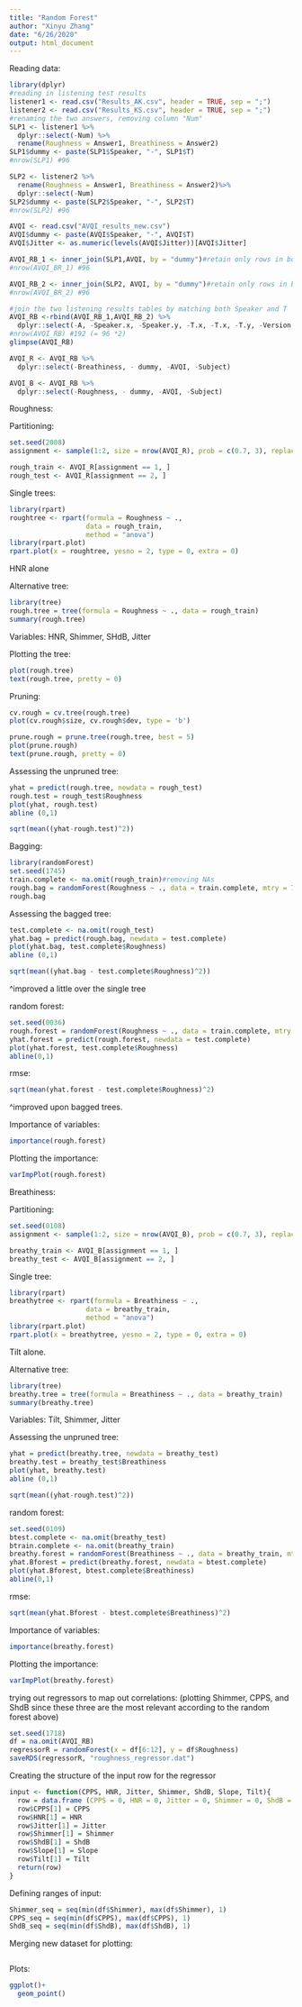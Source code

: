 ```yaml
---
title: "Random Forest"
author: "Xinyu Zhang"
date: "6/26/2020"
output: html_document
---
```

Reading data:
```r
library(dplyr)
#reading in listening test results
listener1 <- read.csv("Results_AK.csv", header = TRUE, sep = ";")
listener2 <- read.csv("Results_KS.csv", header = TRUE, sep = ";")
#renaming the two answers, removing column "Num"
SLP1 <- listener1 %>%
  dplyr::select(-Num) %>% 
  rename(Roughness = Answer1, Breathiness = Answer2)
SLP1$dummy <- paste(SLP1$Speaker, "-", SLP1$T)
#nrow(SLP1) #96

SLP2 <- listener2 %>%
  rename(Roughness = Answer1, Breathiness = Answer2)%>%
  dplyr::select(-Num)
SLP2$dummy <- paste(SLP2$Speaker, "-", SLP2$T)
#nrow(SLP2) #96

AVQI <- read.csv("AVQI_results_new.csv")
AVQI$dummy <- paste(AVQI$Speaker, "-", AVQI$T)
AVQI$Jitter <- as.numeric(levels(AVQI$Jitter))[AVQI$Jitter]

AVQI_RB_1 <- inner_join(SLP1,AVQI, by = "dummy")#retain only rows in both sets
#nrow(AVQI_BR_1) #96

AVQI_RB_2 <- inner_join(SLP2, AVQI, by = "dummy")#retain only rows in both sets
#nrow(AVQI_BR_2) #96

#join the two listening results tables by matching both Speaker and T
AVQI_RB <-rbind(AVQI_RB_1,AVQI_RB_2) %>% 
  dplyr::select(-A, -Speaker.x, -Speaker.y, -T.x, -T.x, -T.y, -Version, -Z)
#nrow(AVQI_RB) #192 (= 96 *2)
glimpse(AVQI_RB)

AVQI_R <- AVQI_RB %>% 
  dplyr::select(-Breathiness, - dummy, -AVQI, -Subject)

AVQI_B <- AVQI_RB %>% 
  dplyr::select(-Roughness, - dummy, -AVQI, -Subject)
```

Roughness:

Partitioning:
```r
set.seed(2008)
assignment <- sample(1:2, size = nrow(AVQI_R), prob = c(0.7, 3), replace = TRUE)

rough_train <- AVQI_R[assignment == 1, ]
rough_test <- AVQI_R[assignment == 2, ]
```

Single trees:
```r
library(rpart)
roughtree <- rpart(formula = Roughness ~ .,
                   data = rough_train,
                   method = "anova")
library(rpart.plot)
rpart.plot(x = roughtree, yesno = 2, type = 0, extra = 0)
```

HNR alone

Alternative tree:
```r
library(tree)
rough.tree = tree(formula = Roughness ~ ., data = rough_train) 
summary(rough.tree)
```
Variables: HNR, Shimmer, SHdB, Jitter

Plotting the tree:
```r
plot(rough.tree)
text(rough.tree, pretty = 0)
```

Pruning:
```r
cv.rough = cv.tree(rough.tree)
plot(cv.rough$size, cv.rough$dev, type = 'b')

prune.rough = prune.tree(rough.tree, best = 5)
plot(prune.rough)
text(prune.rough, pretty = 0)
```



Assessing the unpruned tree:
```r
yhat = predict(rough.tree, newdata = rough_test)
rough.test = rough_test$Roughness
plot(yhat, rough.test)
abline (0,1)
```

```r
sqrt(mean((yhat-rough.test)^2))
```

Bagging:
```r
library(randomForest)
set.seed(1745)
train.complete <- na.omit(rough_train)#removing NAs
rough.bag = randomForest(Roughness ~ ., data = train.complete, mtry = 7, importance = TRUE)
rough.bag
```

Assessing the bagged tree:
```r
test.complete <- na.omit(rough_test)
yhat.bag = predict(rough.bag, newdata = test.complete)
plot(yhat.bag, test.complete$Roughness)
abline (0,1)
```

```r
sqrt(mean((yhat.bag - test.complete$Roughness)^2))
```
^improved a little over the single tree

random forest:
```r
set.seed(0036)
rough.forest = randomForest(Roughness ~ ., data = train.complete, mtry = 2, importance = TRUE)
yhat.forest = predict(rough.forest, newdata = test.complete)
plot(yhat.forest, test.complete$Roughness)
abline(0,1)
```

rmse:
```r
sqrt(mean(yhat.forest - test.complete$Roughness)^2)
```
^improved upon bagged trees.

Importance of variables:
```r
importance(rough.forest)
```
Plotting the importance:
```r
varImpPlot(rough.forest)
```

Breathiness:

Partitioning:
```r
set.seed(0108)
assignment <- sample(1:2, size = nrow(AVQI_B), prob = c(0.7, 3), replace = TRUE)

breathy_train <- AVQI_B[assignment == 1, ]
breathy_test <- AVQI_B[assignment == 2, ]
```

Single tree:
```r
library(rpart)
breathytree <- rpart(formula = Breathiness ~ .,
                   data = breathy_train,
                   method = "anova")
library(rpart.plot)
rpart.plot(x = breathytree, yesno = 2, type = 0, extra = 0)
```
Tilt alone.

Alternative tree:
```r
library(tree)
breathy.tree = tree(formula = Breathiness ~ ., data = breathy_train) 
summary(breathy.tree)
```
Variables: Tilt, Shimmer, Jitter


Assessing the unpruned tree:
```r
yhat = predict(breathy.tree, newdata = breathy_test)
breathy.test = breathy_test$Breathiness
plot(yhat, breathy.test)
abline (0,1)
```

```r
sqrt(mean((yhat-rough.test)^2))
```




random forest:
```r
set.seed(0109)
btest.complete <- na.omit(breathy_test)
btrain.complete <- na.omit(breathy_train)
breathy.forest = randomForest(Breathiness ~ ., data = breathy_train, mtry = 2, importance = TRUE)
yhat.Bforest = predict(breathy.forest, newdata = btest.complete)
plot(yhat.Bforest, btest.complete$Breathiness)
abline(0,1)
```

rmse:
```r
sqrt(mean(yhat.Bforest - btest.complete$Breathiness)^2)
```

Importance of variables:
```r
importance(breathy.forest)
```


Plotting the importance:
```r
varImpPlot(breathy.forest)
```

trying out regressors to map out correlations:
(plotting Shimmer, CPPS, and ShdB since these three are the most relevant according to the random forest above)
```r
set.seed(1718)
df = na.omit(AVQI_RB)
regressorR = randomForest(x = df[6:12], y = df$Roughness)
saveRDS(regressorR, "roughness_regressor.dat")
```

Creating the structure of the input row for the regressor
```r
input <- function(CPPS, HNR, Jitter, Shimmer, ShdB, Slope, Tilt){
  row = data.frame (CPPS = 0, HNR = 0, Jitter = 0, Shimmer = 0, ShdB = 0, Slope = 0, Tilt = 0)
  row$CPPS[1] = CPPS
  row$HNR[1] = HNR
  row$Jitter[1] = Jitter
  row$Shimmer[1] = Shimmer
  row$ShdB[1] = ShdB
  row$Slope[1] = Slope
  row$Tilt[1] = Tilt
  return(row)
}
```

Defining ranges of input:
```r
Shimmer_seq = seq(min(df$Shimmer), max(df$Shimmer), 1)
CPPS_seq = seq(min(df$CPPS), max(df$CPPS), 1)
ShdB_seq = seq(min(df$ShdB), max(df$ShdB), 1)
```

Merging new dataset for plotting:
```r

```

Plots:
```r
ggplot()+
  geom_point()
```

